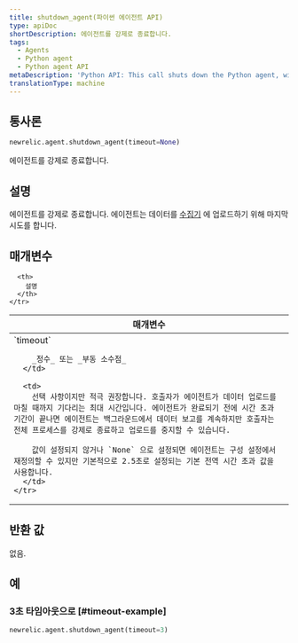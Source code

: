 ```yaml
---
title: shutdown_agent(파이썬 에이전트 API)
type: apiDoc
shortDescription: 에이전트를 강제로 종료합니다.
tags:
  - Agents
  - Python agent
  - Python agent API
metaDescription: 'Python API: This call shuts down the Python agent, with an optional timeout value.'
translationType: machine
---
```


## 통사론

```py
newrelic.agent.shutdown_agent(timeout=None)
```

에이전트를 강제로 종료합니다.

## 설명

에이전트를 강제로 종료합니다. 에이전트는 데이터를 [수집기](/docs/accounts-partnerships/education/getting-started-new-relic/glossary#collector) 에 업로드하기 위해 마지막 시도를 합니다.

## 매개변수

<table>
  <thead>
    <tr>
      <th width="25%">
        매개변수
      </th>

      <th>
        설명
      </th>
    </tr>
  </thead>

  <tbody>
    <tr>
      <td>
        `timeout`

        _정수_ 또는 _부동 소수점_
      </td>

      <td>
        선택 사항이지만 적극 권장합니다. 호출자가 에이전트가 데이터 업로드를 마칠 때까지 기다리는 최대 시간입니다. 에이전트가 완료되기 전에 시간 초과 기간이 끝나면 에이전트는 백그라운드에서 데이터 보고를 계속하지만 호출자는 전체 프로세스를 강제로 종료하고 업로드를 중지할 수 있습니다.

        값이 설정되지 않거나 `None` 으로 설정되면 에이전트는 구성 설정에서 재정의할 수 있지만 기본적으로 2.5초로 설정되는 기본 전역 시간 초과 값을 사용합니다.
      </td>
    </tr>
  </tbody>
</table>

## 반환 값

없음.

## 예

### 3초 타임아웃으로 [#timeout-example]

```py
newrelic.agent.shutdown_agent(timeout=3)
```